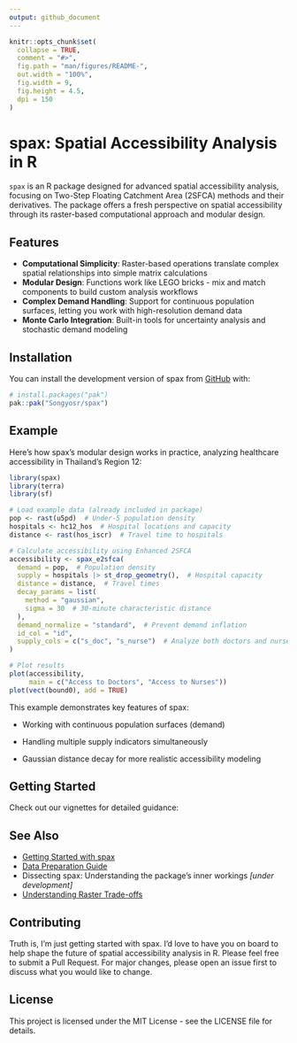 ```yaml
---
output: github_document
---
```


<!-- README.md is generated from README.Rmd. Please edit that file -->

```r
knitr::opts_chunk$set(
  collapse = TRUE,
  comment = "#>",
  fig.path = "man/figures/README-",
  out.width = "100%",
  fig.width = 9,
  fig.height = 4.5,
  dpi = 150
)
```

# spax: Spatial Accessibility Analysis in R

<!-- badges: start -->

<!-- badges: end -->

`spax` is an R package designed for advanced spatial accessibility analysis, focusing on Two-Step Floating Catchment Area (2SFCA) methods and their derivatives. The package offers a fresh perspective on spatial accessibility through its raster-based computational approach and modular design.

## Features

-   **Computational Simplicity**: Raster-based operations translate complex spatial relationships into simple matrix calculations
-   **Modular Design**: Functions work like LEGO bricks - mix and match components to build custom analysis workflows
-   **Complex Demand Handling**: Support for continuous population surfaces, letting you work with high-resolution demand data
-   **Monte Carlo Integration**: Built-in tools for uncertainty analysis and stochastic demand modeling

## Installation

You can install the development version of spax from [GitHub](https://github.com/) with:

``` r
# install.packages("pak")
pak::pak("Songyosr/spax")
```

## Example

Here's how spax's modular design works in practice, analyzing healthcare accessibility in Thailand's Region 12:

```r
library(spax)
library(terra)
library(sf)

# Load example data (already included in package)
pop <- rast(u5pd)  # Under-5 population density
hospitals <- hc12_hos  # Hospital locations and capacity
distance <- rast(hos_iscr)  # Travel time to hospitals

# Calculate accessibility using Enhanced 2SFCA
accessibility <- spax_e2sfca(
  demand = pop,  # Population density
  supply = hospitals |> st_drop_geometry(),  # Hospital capacity
  distance = distance,  # Travel times
  decay_params = list(
    method = "gaussian",
    sigma = 30  # 30-minute characteristic distance
  ),
  demand_normalize = "standard",  # Prevent demand inflation
  id_col = "id",
  supply_cols = c("s_doc", "s_nurse")  # Analyze both doctors and nurses
)

# Plot results
plot(accessibility, 
     main = c("Access to Doctors", "Access to Nurses"))
plot(vect(bound0), add = TRUE)
```

This example demonstrates key features of spax:

-   Working with continuous population surfaces (demand)

-   Handling multiple supply indicators simultaneously

-   Gaussian distance decay for more realistic accessibility modeling

## Getting Started

Check out our vignettes for detailed guidance:

## See Also

- [Getting Started with spax](https://songyosr.github.io/spax/articles/spax-101-intro.html)
- [Data Preparation Guide](https://songyosr.github.io/spax/articles/spax-102-data-prep.html)
- Dissecting spax: Understanding the package's inner workings *[under development]*
- [Understanding Raster Trade-offs](https://songyosr.github.io/spax/articles/spax-104-raster-tradeoff.html)

## Contributing

Truth is, I'm just getting started with spax. I'd love to have you on board to help shape the future of spatial accessibility analysis in R. Please feel free to submit a Pull Request. For major changes, please open an issue first to discuss what you would like to change.

## License

This project is licensed under the MIT License - see the LICENSE file for details.
